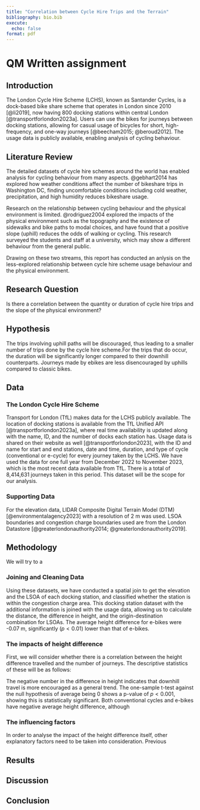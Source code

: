 ```yaml
---
title: "Correlation between Cycle Hire Trips and the Terrain"
bibliography: bio.bib
execute: 
  echo: false
format: pdf
---
```



# QM Written assignment

## Introduction


The London Cycle Hire Scheme (LCHS), known as Santander Cycles, is a dock-based bike share scheme that operates in London since 2010 [@li2019], now having 800 docking stations within central London [@transportforlondon2023a]. Users can use the bikes for journeys between docking stations, allowing for casual usage of bicycles for short, high-frequency, and one-way journeys [@beecham2015; @beroud2012]. The usage data is publicly available, enabling analysis of cycling behaviour.

## Literature Review

The detailed datasets of cycle hire schemes around the world has enabled analysis for cycling behaviour from many aspects.  @gebhart2014 has explored how weather conditions affect the number of bikeshare trips in Washington DC, finding uncomfortable conditions including cold weather, precipitation, and high humidity reduces bikeshare usage.

Research on the relationship between cycling behaviour and the physical environment is limited. @rodriguez2004 explored the impacts of the physical environment such as the topography and the existence of sidewalks and bike paths to modal choices, and have found that a positive slope (uphill) reduces the odds of walking or cycling. This research surveyed the students and staff at a university, which may show a different behaviour from the general public.

Drawing on these two streams, this report has conducted an anlysis on the less-explored relationship between cycle hire scheme usage behaviour and the physical environment.

## Research Question

Is there a correlation between the quantity or duration of cycle hire trips and the slope of the physical environment?

## Hypothesis

The trips involving uphill paths will be discouraged, thus leading to a smaller number of trips done by the cycle hire scheme.For the trips that do occur, the duration will be significantly longer compared to their downhill counterparts. Journeys made by ebikes are less disencouraged by uphills compared to classic bikes. 

## Data

### The London Cycle Hire Scheme

Transport for London (TfL) makes data for the LCHS publicly available. The location of docking stations is available from the TfL Unified API [@transportforlondon2023a], where real time availability is updated along with the name, ID, and the number of docks each station has. Usage data is shared on their website as well [@transportforlondon2023], with the ID and name for start and end stations, date and time, duration, and type of cycle (conventional or e-cycle) for every journey taken by the LCHS.
We have used the data for one full year from December 2022 to November 2023, which is the most recent data available from TfL. There is a total of 8,414,631 journeys taken in this period. This dataset will be the scope for our analysis.

### Supporting Data

For the elevation data, LIDAR Composite Digital Terrain Model (DTM) [@environmentalagency2023] with a resolution of 2 m was used. LSOA boundaries and congestion charge boundaries used are from the London Datastore [@greaterlondonauthority2014; @greaterlondonauthority2019]. 

## Methodology

We will try to a

### Joining and Cleaning Data

Using these datasets, we have conducted a spatial join to get the elevation and the LSOA of each docking station, and classified whether the station is within the congestion charge area. This docking station dataset with the additional information is joined with the usage data, allowing us to calculate the distance, the difference in height, and the origin-destination combination for LSOAs. 
The average height difference for e-bikes were -0.07 m, significantly ($p < 0.01$) lower than that of e-bikes.

### The impacts of height difference

First, we will consider whether there is a correlation between the height difference travelled and the number of journeys. 
The descriptive statistics of these will be as follows:

The negative number in the difference in height indicates that downhill travel is more encouraged as a general trend. The one-sample t-test against the null hypothesis of average being 0 shows a p-value of $p < 0.001$, showing this is statistically significant.
Both conventional cycles and e-bikes have negative average height difference, although 

### The influencing factors 

In order to analyse the impact of the height difference itself, other explanatory factors need to be taken into consideration. Previous 

## Results



## Discussion



## Conclusion




